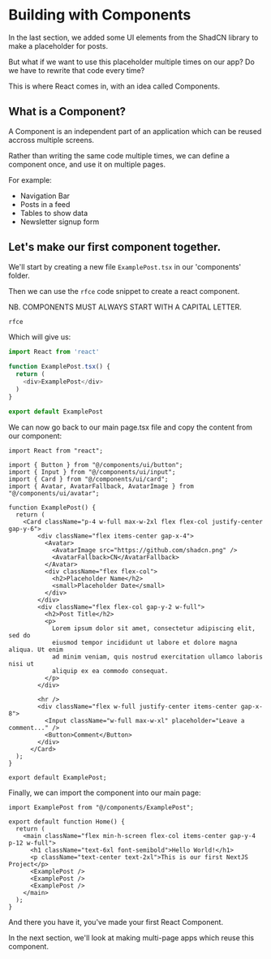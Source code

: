 # Building with Components

In the last section, we added some UI elements from the ShadCN library to make a placeholder for posts.

But what if we want to use this placeholder multiple times on our app? Do we have to rewrite that code every time?

This is where React comes in, with an idea called Components.

## What is a Component?

A Component is an independent part of an application which can be reused accross multiple screens.

Rather than writing the same code multiple times, we can define a component once, and use it on multiple pages.

For example:

* Navigation Bar
* Posts in a feed
* Tables to show data
* Newsletter signup form

## Let's make our first component together.

We'll start by creating a new file `ExamplePost.tsx` in our 'components' folder.

Then we can use the `rfce` code snippet to create a react component.

NB. COMPONENTS MUST ALWAYS START WITH A CAPITAL LETTER.

```ts filename="app/components/ExamplePost.tsx"
rfce
```

Which will give us:

```ts filename="app/components/ExamplePost.tsx"
import React from 'react'

function ExamplePost.tsx() {
  return (
    <div>ExamplePost</div>
  )
}

export default ExamplePost
```

We can now go back to our main page.tsx file and copy the content from our component:


```tsx filename="/app/components/ExamplePost.tsx" copy
import React from "react";

import { Button } from "@/components/ui/button";
import { Input } from "@/components/ui/input";
import { Card } from "@/components/ui/card";
import { Avatar, AvatarFallback, AvatarImage } from "@/components/ui/avatar";

function ExamplePost() {
  return (
    <Card className="p-4 w-full max-w-2xl flex flex-col justify-center gap-y-6">
        <div className="flex items-center gap-x-4">
          <Avatar>
            <AvatarImage src="https://github.com/shadcn.png" />
            <AvatarFallback>CN</AvatarFallback>
          </Avatar>
          <div className="flex flex-col">
            <h2>Placeholder Name</h2>
            <small>Placeholder Date</small>
          </div>
        </div>
        <div className="flex flex-col gap-y-2 w-full">
          <h2>Post Title</h2>
          <p>
            Lorem ipsum dolor sit amet, consectetur adipiscing elit, sed do
            eiusmod tempor incididunt ut labore et dolore magna aliqua. Ut enim
            ad minim veniam, quis nostrud exercitation ullamco laboris nisi ut
            aliquip ex ea commodo consequat.
          </p>
        </div>

        <hr />
        <div className="flex w-full justify-center items-center gap-x-8">
          <Input className="w-full max-w-xl" placeholder="Leave a comment..." />
          <Button>Comment</Button>
        </div>
      </Card>
  );
}

export default ExamplePost;

```

Finally, we can import the component into our main page:

```tsx filename="@/page.tsx" {1, 8, 9, 10} copy
import ExamplePost from "@/components/ExamplePost";

export default function Home() {
  return (
    <main className="flex min-h-screen flex-col items-center gap-y-4 p-12 w-full">
      <h1 className="text-6xl font-semibold">Hello World!</h1>
      <p className="text-center text-2xl">This is our first NextJS Project</p>
      <ExamplePost />
      <ExamplePost />
      <ExamplePost />
    </main>
  );
}

```

And there you have it, you've made your first React Component.

In the next section, we'll look at making multi-page apps which reuse this component.
